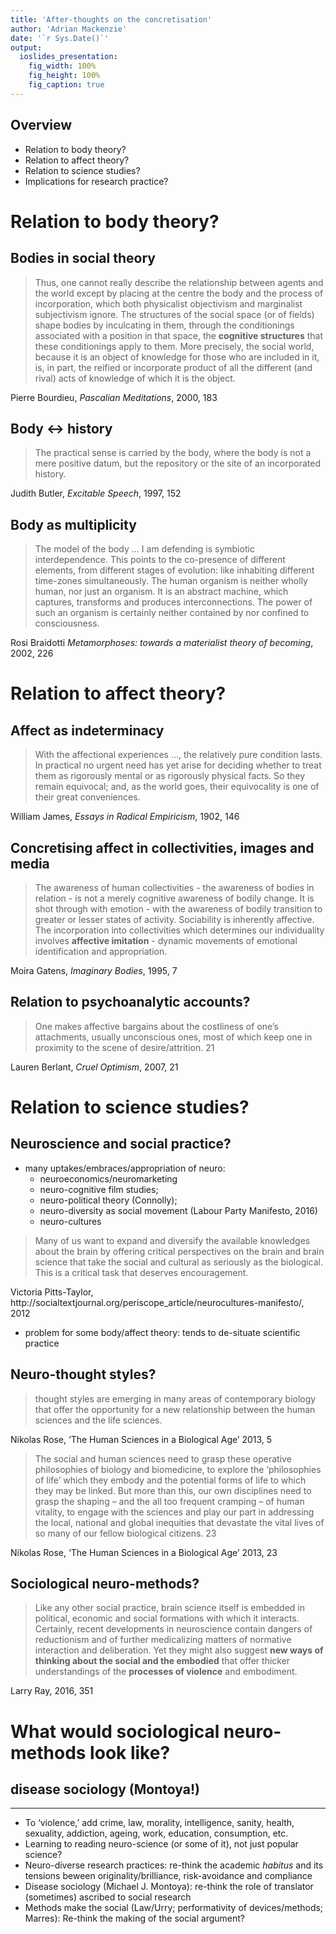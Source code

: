 ```yaml
---
title: 'After-thoughts on the concretisation' 
author: 'Adrian Mackenzie'
date: '`r Sys.Date()`'
output:
  ioslides_presentation:
    fig_width: 100%
    fig_height: 100%
    fig_caption: true
---
```


## Overview

- Relation to body theory?
- Relation to affect theory?
- Relation to science studies?
- Implications for research practice?

# Relation to body theory?

## Bodies in social theory 

> Thus, one cannot really describe the relationship between agents and the world except by placing at the centre the body and the process of incorporation, which both physicalist objectivism and marginalist subjectivism ignore. The structures of the social space (or of fields) shape bodies by inculcating in them, through the conditionings associated with a position in that space, the **cognitive structures** that these conditionings apply to them. More precisely, the social world, because it is an object of knowledge for those who are included in it, is, in part, the reified or incorporate product of all the different (and rival) acts of knowledge of which it is the object.

Pierre Bourdieu, _Pascalian Meditations_,  2000, 183

## Body <-> history

>  The practical sense is carried by the body, where the body is not a mere positive datum, but the repository or the site of an incorporated history.

Judith Butler, _Excitable Speech_, 1997, 152

## Body as multiplicity

> The model of the body ... I am defending is symbiotic interdependence. This points to the co-presence of different elements, from different stages of evolution: like inhabiting different time-zones simultaneously. The human organism is neither wholly human, nor just an organism. It is an abstract machine, which captures, transforms and produces interconnections. The power of such an organism is certainly neither contained by nor confined to consciousness.

Rosi Braidotti _Metamorphoses: towards a materialist theory of becoming_, 2002, 226


# Relation to affect theory?

##  Affect as indeterminacy

>With the affectional experiences ..., the relatively pure condition lasts. In practical no urgent need has yet arise for deciding whether to treat them as rigorously mental or as rigorously physical facts. So they remain equivocal; and, as the world goes, their equivocality is one of their great conveniences.

William James, _Essays in Radical Empiricism_, 1902, 146

## Concretising  affect in collectivities, images and media

> The awareness of human collectivities - the awareness of bodies in relation - is not a merely cognitive awareness of bodily change. It is shot  through with emotion - with the awareness of bodily transition to greater or lesser states of activity. Sociability is inherently affective. The incorporation into collectivities which determines our individuality involves **affective imitation** - dynamic movements of emotional identification and appropriation.

Moira Gatens, _Imaginary Bodies_, 1995,  7

## Relation to psychoanalytic accounts?

> One makes affective bargains about the costliness of one’s attachments, usually unconscious ones, most of which keep one in proximity to the scene of desire/attrition. 21

Lauren Berlant, _Cruel Optimism_, 2007, 21

# Relation to science studies?


## Neuroscience and social practice?

- many uptakes/embraces/appropriation of neuro:
    - neuroeconomics/neuromarketing 
    - neuro-cognitive film studies;
    - neuro-political theory (Connolly);
    - neuro-diversity as social movement (Labour Party Manifesto, 2016)
    - neuro-cultures

>Many of us want to expand and diversify the available knowledges about the brain by offering critical perspectives on the brain and brain science that take the social and cultural as seriously as the biological. This is a critical task that deserves encouragement.

Victoria Pitts-Taylor, http://socialtextjournal.org/periscope_article/neurocultures-manifesto/, 2012

- problem for some body/affect theory: tends to de-situate scientific practice

## Neuro-thought styles?

> thought styles are emerging in many areas of contemporary biology that offer the opportunity for a new relationship between the human sciences and the life sciences. 

Nikolas Rose, 'The Human Sciences in a Biological Age' 2013, 5

> The social and human sciences need to grasp these operative philosophies of biology and biomedicine, to explore the ‘philosophies of life’ which they embody and the potential forms of life to which they may be linked. But more than this, our own disciplines need to grasp the shaping – and the all too frequent cramping – of human vitality, to engage with the sciences and play our part in addressing the local, national and global inequities that devastate the vital lives of so many of our fellow biological citizens. 23

Nikolas Rose, 'The Human Sciences in a Biological Age' 2013, 23

## Sociological neuro-methods?

> Like any other social practice, brain science itself is embedded in political, economic and social formations with which it interacts. Certainly, recent developments in neuroscience contain dangers of reductionism and of further medicalizing matters of normative interaction and deliberation. Yet they might also suggest **new ways of thinking about the social and the embodied** that offer thicker understandings of the **processes of violence** and embodiment.

Larry Ray, 2016, 351 


# What would sociological neuro-methods look like?

## disease sociology (Montoya!)

--------------------

- To 'violence,' add  crime, law, morality, intelligence, sanity, health, sexuality, addiction, ageing, work, education, consumption, etc.  
- Learning to reading neuro-science (or some of it), not just popular science?
- Neuro-diverse research practices: re-think the academic _habitus_ and its tensions beween originality/brilliance, risk-avoidance and compliance
- Disease sociology (Michael J. Montoya): re-think the role of translator (sometimes) ascribed to social research
- Methods make the social (Law/Urry; performativity of devices/methods; Marres): Re-think the making of the social argument?

